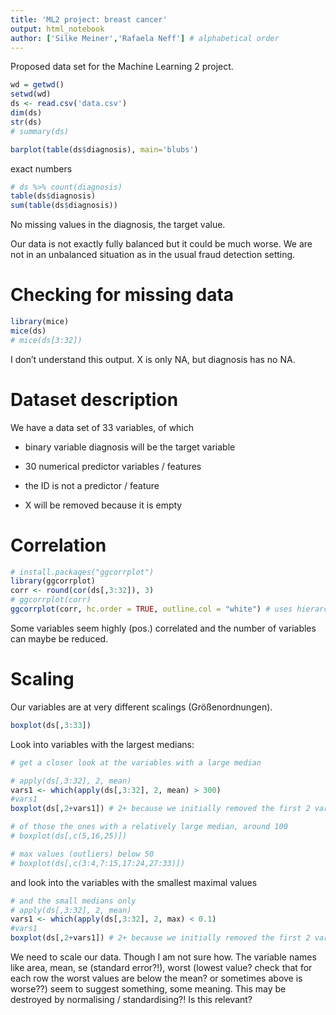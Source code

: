 ```yaml
---
title: 'ML2 project: breast cancer'
output: html_notebook
author: ['Silke Meiner','Rafaela Neff'] # alphabetical order
---
```


Proposed data set for the Machine Learning 2 project.

```r
wd = getwd()
setwd(wd)
ds <- read.csv('data.csv')
dim(ds)
str(ds)
# summary(ds)
```

```r
barplot(table(ds$diagnosis), main='blubs')
```

exact numbers
```r
# ds %>% count(diagnosis)
table(ds$diagnosis)
sum(table(ds$diagnosis))
```
No missing values in the diagnosis, the target value.

Our data is not exactly fully balanced but it could be much worse. We are not in an unbalanced situation as in the usual fraud detection setting.

# Checking for missing data
```r
library(mice)
mice(ds)
# mice(ds[3:32])
```
I don't understand this output. X is only NA, but diagnosis has no NA.

# Dataset description
We have a data set of 33 variables, of which

* binary variable diagnosis will be the target variable

* 30 numerical predictor variables / features 

* the ID is not a predictor / feature

* X will be removed because it is empty
 
 
# Correlation
```r
# install.packages("ggcorrplot")
library(ggcorrplot)
corr <- round(cor(ds[,3:32]), 3)
# ggcorrplot(corr)
ggcorrplot(corr, hc.order = TRUE, outline.col = "white") # uses hierarchical clustering to order variables
```
Some variables seem highly (pos.) correlated and the number of variables can maybe be reduced.

# Scaling
Our variables are at very different scalings (Größenordnungen).
```r
boxplot(ds[,3:33])
```
Look into variables with the largest medians:
```r
# get a closer look at the variables with a large median

# apply(ds[,3:32], 2, mean)
vars1 <- which(apply(ds[,3:32], 2, mean) > 300)
#vars1
boxplot(ds[,2+vars1]) # 2+ because we initially removed the first 2 variables
```
```r
# of those the ones with a relatively large median, around 100
# boxplot(ds[,c(5,16,25)])
```
```r
# max values (outliers) below 50
# boxplot(ds[,c(3:4,7:15,17:24,27:33)])
```
and look into the variables with the smallest maximal values
```r
# and the small medians only
# apply(ds[,3:32], 2, mean)
vars1 <- which(apply(ds[,3:32], 2, max) < 0.1)
#vars1
boxplot(ds[,2+vars1]) # 2+ because we initially removed the first 2 variables
```
 We need to scale our data. Though I am not sure how. The variable names like area, mean, se (standard error?!), worst (lowest value? check that for each row the worst values are below the mean? or sometimes above is worse??) seem to suggest something, some meaning. This may be destroyed by normalising / standardising?! Is this relevant?